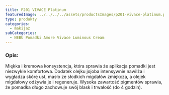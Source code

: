 ```yaml
---
title: P201 VIVACE Platinum
featuredImage: ../../../../assets/productsImages/p201-vivace-platinum.png
type: produkty
categories:
  - makijaż
subCategories:
  - NEBU Pomadki Amore Vivace Luminous Cream
---
```


<h3>Opis:</h3>

Miękka i kremowa konsystencja, która sprawia że aplikacja pomadki jest niezwykle komfortowa. Dodatek olejku jojoba intensywnie nawilża i wygładza skórę ust, masło ze słodkich migdałów zmiękcza, a olejek migdałowy odżywia je i regeneruje.
Wysoka zawartość pigmentów sprawia, że pomadka długo zachowuje swój blask i trwałość (do 4 godzin).
